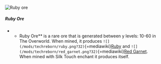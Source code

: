 ![Ruby ore](/mods/techreborn/ruby_ore.png)

##### Ruby Ore

-   -   Ruby Ore** is a rare ore that is generated between y levels:
        10-60 in The Overworld. When mined, it produces
        `![](/mods/techreborn/ruby.png?32)`{=mediawiki}[Ruby](items:gems:Ruby "wikilink")
        and `![](/mods/techreborn/red_garnet.png?32)`{=mediawiki}[Red
        Garnet](items:gems:Red_Garnet "wikilink"). When mined with Silk
        Touch enchant it produces itself.
